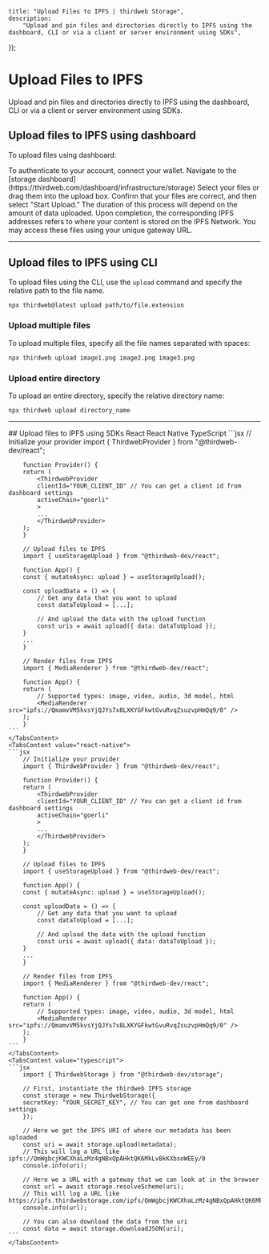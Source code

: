 
	title: "Upload Files to IPFS | thirdweb Storage",
	description:
		"Upload and pin files and directories directly to IPFS using the dashboard, CLI or via a client or server environment using SDKs",
});

# Upload Files to IPFS

Upload and pin files and directories directly to IPFS using the dashboard, CLI or via a client or server environment using SDKs.

## Upload files to IPFS using dashboard

To upload files using dashboard:

<Steps>

<Step title="Connect Wallet">
	To authenticate to your account, connect your wallet.
</Step>

<Step title="Storage Dashboard">
Navigate to the [storage dashboard](https://thirdweb.com/dashboard/infrastructure/storage)

<DocImage src={storageDashboardImage} alt="storage diagram" />

</Step>

<Step title="Select files">
Select your files or drag them into the upload box. Confirm that your files are correct, and then select "Start Upload.”

<DocImage src={stroageUploadImage} alt="storage diagram" />

<Callout title="Info" variant="info">
	The duration of this process will depend on the amount of data uploaded.
</Callout>

</Step>

<Step title="Access via Gateway">
Upon completion, the corresponding IPFS addresses refers to where your content is stored on the IPFS Network. You may access these files using your unique gateway URL.

<DocImage
src={storageUrlsImage}
alt="storage diagram"
/>
</Step>
</Steps>

<hr />

## Upload files to IPFS using CLI

To upload files using the CLI, use the `upload` command and specify the relative path to the file name.

```bash
npx thirdweb@latest upload path/to/file.extension
```

### Upload multiple files

To upload multiple files, specify all the file names separated with spaces:

```bash
npx thirdweb upload image1.png image2.png image3.png
```

### Upload entire directory

To upload an entire directory, specify the relative directory name:

```bash
npx thirdweb upload directory_name
```

<hr />
## Upload files to IPFS using SDKs

<Tabs defaultValue="react">
	<TabsList>
		<TabsTrigger value="react">React</TabsTrigger>
		<TabsTrigger value="react-native">React Native</TabsTrigger>
        <TabsTrigger value="typescript">TypeScript</TabsTrigger>
	</TabsList>
	<TabsContent value="react">
    ```jsx
        // Initialize your provider
        import { ThirdwebProvider } from "@thirdweb-dev/react";

        function Provider() {
        return (
            <ThirdwebProvider
            clientId="YOUR_CLIENT_ID" // You can get a client id from dashboard settings
            activeChain="goerli"
            >
            ...
            </ThirdwebProvider>
        );
        }

        // Upload files to IPFS
        import { useStorageUpload } from "@thirdweb-dev/react";

        function App() {
        const { mutateAsync: upload } = useStorageUpload();

        const uploadData = () => {
            // Get any data that you want to upload
            const dataToUpload = [...];

            // And upload the data with the upload function
            const uris = await upload({ data: dataToUpload });
        }
        ...
        }

        // Render files from IPFS
        import { MediaRenderer } from "@thirdweb-dev/react";

        function App() {
        return (
            // Supported types: image, video, audio, 3d model, html
            <MediaRenderer src="ipfs://QmamvVM5kvsYjQJYs7x8LXKYGFkwtGvuRvqZsuzvpHmQq9/0" />
        );
        }
    ```
    </TabsContent>
    <TabsContent value="react-native">
    ```jsx
        // Initialize your provider
        import { ThirdwebProvider } from "@thirdweb-dev/react";

        function Provider() {
        return (
            <ThirdwebProvider
            clientId="YOUR_CLIENT_ID" // You can get a client id from dashboard settings
            activeChain="goerli"
            >
            ...
            </ThirdwebProvider>
        );
        }

        // Upload files to IPFS
        import { useStorageUpload } from "@thirdweb-dev/react";

        function App() {
        const { mutateAsync: upload } = useStorageUpload();

        const uploadData = () => {
            // Get any data that you want to upload
            const dataToUpload = [...];

            // And upload the data with the upload function
            const uris = await upload({ data: dataToUpload });
        }
        ...
        }

        // Render files from IPFS
        import { MediaRenderer } from "@thirdweb-dev/react";

        function App() {
        return (
            // Supported types: image, video, audio, 3d model, html
            <MediaRenderer src="ipfs://QmamvVM5kvsYjQJYs7x8LXKYGFkwtGvuRvqZsuzvpHmQq9/0" />
        );
        }
    ```
    </TabsContent>
    <TabsContent value="typescript">
    ```jsx
        import { ThirdwebStorage } from "@thirdweb-dev/storage";

        // First, instantiate the thirdweb IPFS storage
        const storage = new ThirdwebStorage({
        secretKey: "YOUR_SECRET_KEY", // You can get one from dashboard settings
        });

        // Here we get the IPFS URI of where our metadata has been uploaded
        const uri = await storage.upload(metadata);
        // This will log a URL like ipfs://QmWgbcjKWCXhaLzMz4gNBxQpAHktQK6MkLvBkKXbsoWEEy/0
        console.info(uri);

        // Here we a URL with a gateway that we can look at in the browser
        const url = await storage.resolveScheme(uri);
        // This will log a URL like https://ipfs.thirdwebstorage.com/ipfs/QmWgbcjKWCXhaLzMz4gNBxQpAHktQK6MkLvBkKXbsoWEEy/0
        console.info(url);

        // You can also download the data from the uri
        const data = await storage.downloadJSON(uri);
    ```
    </TabsContent>

</Tabs>
